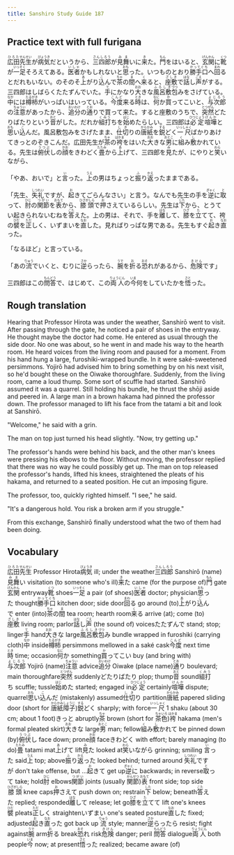 ```yaml
---
title: Sanshiro Study Guide 187
---
```


## Practice text with full furigana

<p>
<ruby><rb>広田</rb><rt>ひろた</rt></ruby><ruby><rb>先生</rb><rt>せんせい</rt></ruby>が<ruby><rb>病気</rb><rt>びょうき</rt></ruby>だというから、<ruby><rb>三四郎</rb><rt>さんしろう</rt></ruby>が<ruby><rb>見舞</rb><rt>みま</rt></ruby>いに<ruby><rb>来</rb><rt>き</rt></ruby>た。<ruby><rb>門</rb><rt>もん</rt></ruby>をはいると、<ruby><rb>玄関</rb><rt>げんかん</rt></ruby>に<ruby><rb>靴</rb><rt>くつ</rt></ruby>が<ruby><rb>一足</rb><rt>いっそく</rt></ruby>そろえてある。<ruby><rb>医者</rb><rt>いしゃ</rt></ruby>かもしれないと<ruby><rb>思</rb><rt>おも</rt></ruby>った。いつものとおり<ruby><rb>勝手口</rb><rt>かってぐち</rt></ruby>へ<ruby><rb>回</rb><rt>まわ</rt></ruby>るとだれもいない。のそのそ<ruby><rb>上</rb><rt>あ</rt></ruby>がり<ruby><rb>込</rb><rt>こ</rt></ruby>んで<ruby><rb>茶</rb><rt>ちゃ</rt></ruby>の<ruby><rb>間</rb><rt>ま</rt></ruby>へ<ruby><rb>来</rb><rt>く</rt></ruby>ると、<ruby><rb>座敷</rb><rt>ざしき</rt></ruby>で<ruby><rb>話</rb><rt>はな</rt></ruby>し<ruby><rb>声</rb><rt>ごえ</rt></ruby>がする。三四郎はしばらくたたずんでいた。<ruby><rb>手</rb><rt>て</rt></ruby>にかなり<ruby><rb>大</rb><rt>おお</rt></ruby>きな<ruby><rb>風呂敷</rb><rt>ふろしき</rt></ruby><ruby><rb>包</rb><rt>づつ</rt></ruby>みをさげている。<ruby><rb>中</rb><rt>なか</rt></ruby>には<ruby><rb>樽柿</rb><rt>たるがき</rt></ruby>がいっぱいはいっている。<ruby><rb>今度</rb><rt>こんど</rt></ruby>来る<ruby><rb>時</rb><rt>とき</rt></ruby>は、<ruby><rb>何</rb><rt>なに</rt></ruby>か<ruby><rb>買</rb><rt>か</rt></ruby>ってこいと、<ruby><rb>与次郎</rb><rt>よじろう</rt></ruby>の<ruby><rb>注意</rb><rt>ちゅうい</rt></ruby>があったから、<ruby><rb>追分</rb><rt>おいわけ</rt></ruby>の<ruby><rb>通</rb><rt>とお</rt></ruby>りで買って来た。すると座敷のうちで、<ruby><rb>突然</rb><rt>とつぜん</rt></ruby>どたりばたりという<ruby><rb>音</rb><rt>おと</rt></ruby>がした。だれか<ruby><rb>組打</rb><rt>くみう</rt></ruby>ちを<ruby><rb>始</rb><rt>はじ</rt></ruby>めたらしい。三四郎は<ruby><rb>必定</rb><rt>ひつじょう</rt></ruby><ruby><rb>喧嘩</rb><rt>けんか</rt></ruby>と<ruby><rb>思</rb><rt>おも</rt></ruby>い<ruby><rb>込</rb><rt>こ</rt></ruby>んだ。風呂敷包みをさげたまま、<ruby><rb>仕切</rb><rt>しき</rt></ruby>りの<ruby><rb>唐紙</rb><rt>からかみ</rt></ruby>を<ruby><rb>鋭</rb><rt>する</rt></ruby>どく<ruby><rb>一尺</rb><rt>いっしゃく</rt></ruby>ばかりあけてきっとのぞきこんだ。広田先生が<ruby><rb>茶</rb><rt>ちゃ</rt></ruby>の<ruby><rb>袴</rb><rt>はかま</rt></ruby>をはいた<ruby><rb>大</rb><rt>おお</rt></ruby>きな<ruby><rb>男</rb><rt>おとこ</rt></ruby>に<ruby><rb>組</rb><rt>く</rt></ruby>み<ruby><rb>敷</rb><rt>し</rt></ruby>かれている。先生は<ruby><rb>俯伏</rb><rt>うつぶ</rt></ruby>しの<ruby><rb>顔</rb><rt>かお</rt></ruby>をきわどく<ruby><rb>畳</rb><rt>たたみ</rt></ruby>から<ruby><rb>上</rb><rt>あ</rt></ruby>げて、三四郎を<ruby><rb>見</rb><rt>み</rt></ruby>たが、にやりと<ruby><rb>笑</rb><rt>わら</rt></ruby>いながら、
</p>

<p>
「やあ、おいで」と<ruby><rb>言</rb><rt>い</rt></ruby>った。<ruby><rb>上</rb><rt>うえ</rt></ruby>の男はちょっと<ruby><rb>振</rb><rt>ふ</rt></ruby>り<ruby><rb>返</rb><rt>かえ</rt></ruby>ったままである。
</p>

<p>
「先生、<ruby><rb>失礼</rb><rt>しつれい</rt></ruby>ですが、<ruby><rb>起</rb><rt>お</rt></ruby>きてごらんなさい」と言う。なんでも先生の手を<ruby><rb>逆</rb><rt>ぎゃく</rt></ruby>に<ruby><rb>取</rb><rt>と</rt></ruby>って、<ruby><rb>肘</rb><rt>ひじ</rt></ruby>の<ruby><rb>関節</rb><rt>つがい</rt></ruby>を<ruby><rb>表</rb><rt>おもて</rt></ruby>から、<ruby><rb>膝頭</rb><rt>ひざがしら</rt></ruby>で<ruby><rb>押</rb><rt>お</rt></ruby>さえているらしい。先生は<ruby><rb>下</rb><rt>した</rt></ruby>から、とうてい起きられないむねを<ruby><rb>答</rb><rt>こた</rt></ruby>えた。上の男は、それで、手を<ruby><rb>離</rb><rt>はな</rt></ruby>して、<ruby><rb>膝</rb><rt>ひざ</rt></ruby>を<ruby><rb>立</rb><rt>た</rt></ruby>てて、袴の<ruby><rb>襞</rb><rt>ひだ</rt></ruby>を<ruby><rb>正</rb><rt>ただ</rt></ruby>しく、いずまいを<ruby><rb>直</rb><rt>なお</rt></ruby>した。見ればりっぱな男である。先生もすぐ<ruby><rb>起</rb><rt>お</rt></ruby>き<ruby><rb>直</rb><rt>なお</rt></ruby>った。
</p>

「なるほど」と言っている。

<p>
「あの<ruby><rb>流</rb><rt>りゅう</rt></ruby>でいくと、むりに<ruby><rb>逆</rb><rt>さか</rt></ruby>らったら、<ruby><rb>腕</rb><rt>うで</rt></ruby>を<ruby><rb>折</rb><rt>お</rt></ruby>る<ruby><rb>恐</rb><rt>おそ</rt></ruby>れがあるから、<ruby><rb>危険</rb><rt>きけん</rt></ruby>です」
</p>

<p>
三四郎はこの<ruby><rb>問答</rb><rt>もんどう</rt></ruby>で、はじめて、この<ruby><rb>両人</rb><rt>りょうにん</rt></ruby>の<ruby><rb>今</rb><rt>いま</rt></ruby>何をしていたかを<ruby><rb>悟</rb><rt>さと</rt></ruby>った。
</p>


## Rough translation

Hearing that Professor Hirota was under the weather, Sanshirō went to visit. After passing through the gate, he noticed a pair of shoes in the entryway. He thought maybe the doctor had come. He entered as usual through the side door. No one was about, so he went in and made his way to the hearth room. He heard voices from the living room and paused for a moment. From his hand hung a large, furoshiki-wrapped bundle. In it were saké-sweetened persimmons. Yojirō had advised him to bring something by on his next visit, so he'd bought these on the Oiwake thoroughfare. Suddenly, from the living room, came a loud thump. Some sort of scuffle had started. Sanshirō assumed it was a quarrel. Still holding his bundle, he thrust the shōji aside and peered in. A large man in a brown hakama had pinned the professor down. The professor managed to lift his face from the tatami a bit and look at Sanshirō.

"Welcome," he said with a grin.

The man on top just turned his head slightly. "Now, try getting up."

The professor's hands were behind his back, and the other man's knees were pressing his elbows to the floor. Without moving, the professor replied that there was no way he could possibly get up. The man on top released the professor's hands, lifted his knees, straightened the pleats of his hakama, and returned to a seated position. He cut an imposing figure.

The professor, too, quickly righted himself. "I see," he said.

"It's a dangerous hold. You risk a broken arm if you struggle."

From this exchange, Sanshirō finally understood what the two of them had been doing.            


## Vocabulary

<p>
<span class="vocabstudy"><ruby><rb>広田</rb><rt>ひろた</rt></ruby><ruby><rb>先生</rb><rt>せんせい</rt></ruby>&nbsp;Professor Hirota</span><span class="vocabstudy"><ruby><rb>病気</rb><rt>びょうき</rt></ruby>&nbsp;ill; under the weather</span><span class="vocabstudy"><ruby><rb>三四郎</rb><rt>さんしろう</rt></ruby>&nbsp;Sanshirō (name)</span><span class="vocabstudy"><ruby><rb>見舞</rb><rt>みま</rt></ruby>い&nbsp;visitation (to someone who's ill)</span><span class="vocabstudy"><ruby><rb>来</rb><rt>き</rt></ruby>た&nbsp;came (for the purpose of)</span><span class="vocabstudy"><ruby><rb>門</rb><rt>もん</rt></ruby>&nbsp;gate</span><span class="vocabstudy"><ruby><rb>玄関</rb><rt>げんかん</rt></ruby>&nbsp;entryway</span><span class="vocabstudy"><ruby><rb>靴</rb><rt>くつ</rt></ruby>&nbsp;shoes</span><span class="vocabstudy"><ruby><rb>一足</rb><rt>いっそく</rt></ruby>&nbsp;a pair (of shoes)</span><span class="vocabstudy"><ruby><rb>医者</rb><rt>いしゃ</rt></ruby>&nbsp;doctor; physician</span><span class="vocabstudy"><ruby><rb>思</rb><rt>おも</rt></ruby>った&nbsp;thought</span><span class="vocabstudy"><ruby><rb>勝手口</rb><rt>かってぐち</rt></ruby>&nbsp;kitchen door; side door</span><span class="vocabstudy"><ruby><rb>回</rb><rt>まわ</rt></ruby>る&nbsp;go around (to)</span><span class="vocabstudy"><ruby><rb>上</rb><rt>あ</rt></ruby>がり<ruby><rb>込</rb><rt>こ</rt></ruby>んで&nbsp;enter (into)</span><span class="vocabstudy"><ruby><rb>茶</rb><rt>ちゃ</rt></ruby>の<ruby><rb>間</rb><rt>ま</rt></ruby>&nbsp;tea room; hearth room</span><span class="vocabstudy"><ruby><rb>来</rb><rt>く</rt></ruby>る&nbsp;arrive (at); come (to)</span><span class="vocabstudy"><ruby><rb>座敷</rb><rt>ざしき</rt></ruby>&nbsp;living room; parlor</span><span class="vocabstudy"><ruby><rb>話</rb><rt>はな</rt></ruby>し<ruby><rb>声</rb><rt>ごえ</rt></ruby>&nbsp;(the sound of) voices</span><span class="vocabstudy">たたずんで&nbsp;stand; stop; linger</span><span class="vocabstudy"><ruby><rb>手</rb><rt>て</rt></ruby>&nbsp;hand</span><span class="vocabstudy"><ruby><rb>大</rb><rt>おお</rt></ruby>きな&nbsp;large</span><span class="vocabstudy"><ruby><rb>風呂敷</rb><rt>ふろしき</rt></ruby><ruby><rb>包</rb><rt>づつ</rt></ruby>み&nbsp;bundle wrapped in furoshiki (carrying cloth)</span><span class="vocabstudy"><ruby><rb>中</rb><rt>なか</rt></ruby>&nbsp;inside</span><span class="vocabstudy"><ruby><rb>樽柿</rb><rt>たるがき</rt></ruby>&nbsp;persimmons mellowed in a saké cask</span><span class="vocabstudy"><ruby><rb>今度</rb><rt>こんど</rt></ruby>&nbsp;next time</span><span class="vocabstudy"><ruby><rb>時</rb><rt>とき</rt></ruby>&nbsp;time; occasion</span><span class="vocabstudy"><ruby><rb>何</rb><rt>なに</rt></ruby>か&nbsp;something</span><span class="vocabstudy"><ruby><rb>買</rb><rt>か</rt></ruby>ってこい&nbsp;buy (and bring with)</span><span class="vocabstudy"><ruby><rb>与次郎</rb><rt>よじろう</rt></ruby>&nbsp;Yojirō (name)</span><span class="vocabstudy"><ruby><rb>注意</rb><rt>ちゅうい</rt></ruby>&nbsp;advice</span><span class="vocabstudy"><ruby><rb>追分</rb><rt>おいわけ</rt></ruby>&nbsp;Oiwake (place name)</span><span class="vocabstudy"><ruby><rb>通</rb><rt>とお</rt></ruby>り&nbsp;boulevard; main thoroughfare</span><span class="vocabstudy"><ruby><rb>突然</rb><rt>とつぜん</rt></ruby>&nbsp;suddenly</span><span class="vocabstudy">どたりばたり&nbsp;plop; thump</span><span class="vocabstudy"><ruby><rb>音</rb><rt>おと</rt></ruby>&nbsp;sound</span><span class="vocabstudy"><ruby><rb>組打</rb><rt>くみう</rt></ruby>ち&nbsp;scuffle; tussle</span><span class="vocabstudy"><ruby><rb>始</rb><rt>はじ</rt></ruby>めた&nbsp;started; engaged in</span><span class="vocabstudy"><ruby><rb>必定</rb><rt>ひつじょう</rt></ruby>&nbsp;certainly</span><span class="vocabstudy"><ruby><rb>喧嘩</rb><rt>けんか</rt></ruby>&nbsp;dispute; quarrel</span><span class="vocabstudy"><ruby><rb>思</rb><rt>おも</rt></ruby>い<ruby><rb>込</rb><rt>こ</rt></ruby>んだ&nbsp;(mistakenly) assumed</span><span class="vocabstudy"><ruby><rb>仕切</rb><rt>しき</rt></ruby>り&nbsp;partition</span><span class="vocabstudy"><ruby><rb>唐紙</rb><rt>からかみ</rt></ruby>&nbsp;papered sliding door (short for <ruby><rb>唐紙</rb><rt>からかみ</rt></ruby><ruby><rb>障子</rb><rt>しょうじ</rt></ruby>)</span><span class="vocabstudy"><ruby><rb>鋭</rb><rt>する</rt></ruby>どく&nbsp;sharply; with force</span><span class="vocabstudy"><ruby><rb>一尺</rb><rt>いっしゃく</rt></ruby>&nbsp;1 shaku (about 30 cm; about 1 foot)</span><span class="vocabstudy">きっと&nbsp;abruptly</span><span class="vocabstudy"><ruby><rb>茶</rb><rt>ちゃ</rt></ruby>&nbsp;brown (short for <ruby><rb>茶色</rb><rt>ちゃいろ</rt></ruby>)</span><span class="vocabstudy"><ruby><rb>袴</rb><rt>はかま</rt></ruby>&nbsp;hakama (men's formal pleated skirt)</span><span class="vocabstudy"><ruby><rb>大</rb><rt>おお</rt></ruby>きな&nbsp;large</span><span class="vocabstudy"><ruby><rb>男</rb><rt>おとこ</rt></ruby>&nbsp;man; fellow</span><span class="vocabstudy"><ruby><rb>組</rb><rt>く</rt></ruby>み<ruby><rb>敷</rb><rt>し</rt></ruby>かれて&nbsp;be pinned down (by)</span><span class="vocabstudy"><ruby><rb>俯伏</rb><rt>うつぶ</rt></ruby>し&nbsp;face down; prone</span><span class="vocabstudy"><ruby><rb>顔</rb><rt>かお</rt></ruby>&nbsp;face</span><span class="vocabstudy">きわどく&nbsp;with effort; barely managing (to do)</span><span class="vocabstudy"><ruby><rb>畳</rb><rt>たたみ</rt></ruby>&nbsp;tatami mat</span><span class="vocabstudy"><ruby><rb>上</rb><rt>あ</rt></ruby>げて&nbsp;lift</span><span class="vocabstudy"><ruby><rb>見</rb><rt>み</rt></ruby>た&nbsp;looked at</span><span class="vocabstudy"><ruby><rb>笑</rb><rt>わら</rt></ruby>いながら&nbsp;grinning; smiling</span>
<span class="vocabstudy"><ruby><rb>言</rb><rt>い</rt></ruby>った&nbsp;said</span><span class="vocabstudy"><ruby><rb>上</rb><rt>うえ</rt></ruby>&nbsp;top; above</span><span class="vocabstudy"><ruby><rb>振</rb><rt>ふ</rt></ruby>り<ruby><rb>返</rb><rt>かえ</rt></ruby>った&nbsp;looked behind; turned around</span>
<span class="vocabstudy"><ruby><rb>失礼</rb><rt>しつれい</rt></ruby>ですが&nbsp;don't take offense, but ...</span><span class="vocabstudy"><ruby><rb>起</rb><rt>お</rt></ruby>きて&nbsp;get up</span><span class="vocabstudy"><ruby><rb>逆</rb><rt>ぎゃく</rt></ruby>に&nbsp;backwards; in reverse</span><span class="vocabstudy"><ruby><rb>取</rb><rt>と</rt></ruby>って&nbsp;take; hold</span><span class="vocabstudy"><ruby><rb>肘</rb><rt>ひじ</rt></ruby>&nbsp;elbows</span><span class="vocabstudy"><ruby><rb>関節</rb><rt>つがい</rt></ruby>&nbsp;joints (usually <ruby><rb>関節</rb><rt>かんせつ</rt></ruby>)</span><span class="vocabstudy"><ruby><rb>表</rb><rt>おもて</rt></ruby>&nbsp;front side; top side</span><span class="vocabstudy"><ruby><rb>膝頭</rb><rt>ひざがしら</rt></ruby>&nbsp;knee caps</span><span class="vocabstudy"><ruby><rb>押</rb><rt>お</rt></ruby>さえて&nbsp;push down on; restrain</span><span class="vocabstudy"><ruby><rb>下</rb><rt>した</rt></ruby>&nbsp;below; beneath</span><span class="vocabstudy"><ruby><rb>答</rb><rt>こた</rt></ruby>えた&nbsp;replied; responded</span><span class="vocabstudy"><ruby><rb>離</rb><rt>はな</rt></ruby>して&nbsp;release; let go</span><span class="vocabstudy"><ruby><rb>膝</rb><rt>ひざ</rt></ruby>を<ruby><rb>立</rb><rt>た</rt></ruby>てて&nbsp;lift one's knees</span><span class="vocabstudy"><ruby><rb>襞</rb><rt>ひだ</rt></ruby>&nbsp;pleats</span><span class="vocabstudy"><ruby><rb>正</rb><rt>ただ</rt></ruby>しく&nbsp;straighten</span><span class="vocabstudy">いずまい&nbsp;one's seated posture</span><span class="vocabstudy"><ruby><rb>直</rb><rt>なお</rt></ruby>した&nbsp;fixed; adjusted</span><span class="vocabstudy"><ruby><rb>起</rb><rt>お</rt></ruby>き<ruby><rb>直</rb><rt>なお</rt></ruby>った&nbsp;got back up</span>
<span class="vocabstudy"><ruby><rb>流</rb><rt>りゅう</rt></ruby>&nbsp;style; manner</span><span class="vocabstudy"><ruby><rb>逆</rb><rt>さか</rt></ruby>らったら&nbsp;resist; fight against</span><span class="vocabstudy"><ruby><rb>腕</rb><rt>うで</rt></ruby>&nbsp;arm</span><span class="vocabstudy"><ruby><rb>折</rb><rt>お</rt></ruby>る&nbsp;break</span><span class="vocabstudy"><ruby><rb>恐</rb><rt>おそ</rt></ruby>れ&nbsp;risk</span><span class="vocabstudy"><ruby><rb>危険</rb><rt>きけん</rt></ruby>&nbsp;danger; peril</span>
<span class="vocabstudy"><ruby><rb>問答</rb><rt>もんどう</rt></ruby>&nbsp;dialogue</span><span class="vocabstudy"><ruby><rb>両人</rb><rt>りょうにん</rt></ruby>&nbsp;both people</span><span class="vocabstudy"><ruby><rb>今</rb><rt>いま</rt></ruby>&nbsp;now; at present</span><span class="vocabstudy"><ruby><rb>悟</rb><rt>さと</rt></ruby>った&nbsp;realized; became aware (of)</span>
</p>
